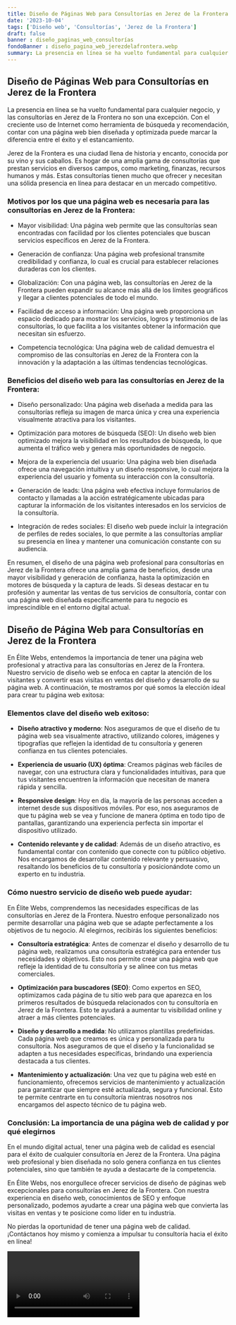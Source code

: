```yaml
---
title: Diseño de Páginas Web para Consultorías en Jerez de la Frontera
date: '2023-10-04'
tags: ['Diseño web', 'Consultorías', 'Jerez de la Frontera']
draft: false
banner : diseño_paginas_web_consultorías
fondoBanner : diseño_pagina_web_jerezdelafrontera.webp
summary: La presencia en línea se ha vuelto fundamental para cualquier negocio, y las consultorías en Jerez de la Frontera no son una excepción. Con el creciente uso de Internet como herramienta de búsqueda y recomendación, contar con una página web bien diseñada y optimizada puede marcar la diferencia entre el éxito y el estancamiento.
---
```


## Diseño de Páginas Web para Consultorías en Jerez de la Frontera

La presencia en línea se ha vuelto fundamental para cualquier negocio, y las consultorías en Jerez de la Frontera no son una excepción. Con el creciente uso de Internet como herramienta de búsqueda y recomendación, contar con una página web bien diseñada y optimizada puede marcar la diferencia entre el éxito y el estancamiento.

Jerez de la Frontera es una ciudad llena de historia y encanto, conocida por su vino y sus caballos. Es hogar de una amplia gama de consultorías que prestan servicios en diversos campos, como marketing, finanzas, recursos humanos y más. Estas consultorías tienen mucho que ofrecer y necesitan una sólida presencia en línea para destacar en un mercado competitivo.

### Motivos por los que una página web es necesaria para las consultorías en Jerez de la Frontera:

- Mayor visibilidad: Una página web permite que las consultorías sean encontradas con facilidad por los clientes potenciales que buscan servicios específicos en Jerez de la Frontera.

- Generación de confianza: Una página web profesional transmite credibilidad y confianza, lo cual es crucial para establecer relaciones duraderas con los clientes.

- Globalización: Con una página web, las consultorías en Jerez de la Frontera pueden expandir su alcance más allá de los límites geográficos y llegar a clientes potenciales de todo el mundo.

- Facilidad de acceso a información: Una página web proporciona un espacio dedicado para mostrar los servicios, logros y testimonios de las consultorías, lo que facilita a los visitantes obtener la información que necesitan sin esfuerzo.

- Competencia tecnológica: Una página web de calidad demuestra el compromiso de las consultorías en Jerez de la Frontera con la innovación y la adaptación a las últimas tendencias tecnológicas.

### Beneficios del diseño web para las consultorías en Jerez de la Frontera:

- Diseño personalizado: Una página web diseñada a medida para las consultorías refleja su imagen de marca única y crea una experiencia visualmente atractiva para los visitantes.

- Optimización para motores de búsqueda (SEO): Un diseño web bien optimizado mejora la visibilidad en los resultados de búsqueda, lo que aumenta el tráfico web y genera más oportunidades de negocio.

- Mejora de la experiencia del usuario: Una página web bien diseñada ofrece una navegación intuitiva y un diseño responsive, lo cual mejora la experiencia del usuario y fomenta su interacción con la consultoría.

- Generación de leads: Una página web efectiva incluye formularios de contacto y llamadas a la acción estratégicamente ubicadas para capturar la información de los visitantes interesados en los servicios de la consultoría.

- Integración de redes sociales: El diseño web puede incluir la integración de perfiles de redes sociales, lo que permite a las consultorías ampliar su presencia en línea y mantener una comunicación constante con su audiencia.

En resumen, el diseño de una página web profesional para consultorías en Jerez de la Frontera ofrece una amplia gama de beneficios, desde una mayor visibilidad y generación de confianza, hasta la optimización en motores de búsqueda y la captura de leads. Si deseas destacar en tu profesión y aumentar las ventas de tus servicios de consultoría, contar con una página web diseñada específicamente para tu negocio es imprescindible en el entorno digital actual.

<GifSeo />

<Cta />

## Diseño de Página Web para Consultorías en Jerez de la Frontera

En Élite Webs, entendemos la importancia de tener una página web profesional y atractiva para las consultorías en Jerez de la Frontera. Nuestro servicio de diseño web se enfoca en captar la atención de los visitantes y convertir esas visitas en ventas del diseño y desarrollo de su página web. A continuación, te mostramos por qué somos la elección ideal para crear tu página web exitosa:

### Elementos clave del diseño web exitoso:

- **Diseño atractivo y moderno**: Nos aseguramos de que el diseño de tu página web sea visualmente atractivo, utilizando colores, imágenes y tipografías que reflejen la identidad de tu consultoría y generen confianza en tus clientes potenciales.

- **Experiencia de usuario (UX) óptima**: Creamos páginas web fáciles de navegar, con una estructura clara y funcionalidades intuitivas, para que tus visitantes encuentren la información que necesitan de manera rápida y sencilla.

- **Responsive design**: Hoy en día, la mayoría de las personas acceden a internet desde sus dispositivos móviles. Por eso, nos aseguramos de que tu página web se vea y funcione de manera óptima en todo tipo de pantallas, garantizando una experiencia perfecta sin importar el dispositivo utilizado.

- **Contenido relevante y de calidad**: Además de un diseño atractivo, es fundamental contar con contenido que conecte con tu público objetivo. Nos encargamos de desarrollar contenido relevante y persuasivo, resaltando los beneficios de tu consultoría y posicionándote como un experto en tu industria.

### Cómo nuestro servicio de diseño web puede ayudar:

En Élite Webs, comprendemos las necesidades específicas de las consultorías en Jerez de la Frontera. Nuestro enfoque personalizado nos permite desarrollar una página web que se adapte perfectamente a los objetivos de tu negocio. Al elegirnos, recibirás los siguientes beneficios:

- **Consultoría estratégica**: Antes de comenzar el diseño y desarrollo de tu página web, realizamos una consultoría estratégica para entender tus necesidades y objetivos. Esto nos permite crear una página web que refleje la identidad de tu consultoría y se alinee con tus metas comerciales.

- **Optimización para buscadores (SEO)**: Como expertos en SEO, optimizamos cada página de tu sitio web para que aparezca en los primeros resultados de búsqueda relacionados con tu consultoría en Jerez de la Frontera. Esto te ayudará a aumentar tu visibilidad online y atraer a más clientes potenciales.

- **Diseño y desarrollo a medida**: No utilizamos plantillas predefinidas. Cada página web que creamos es única y personalizada para tu consultoría. Nos aseguramos de que el diseño y la funcionalidad se adapten a tus necesidades específicas, brindando una experiencia destacada a tus clientes.

- **Mantenimiento y actualización**: Una vez que tu página web esté en funcionamiento, ofrecemos servicios de mantenimiento y actualización para garantizar que siempre esté actualizada, segura y funcional. Esto te permite centrarte en tu consultoría mientras nosotros nos encargamos del aspecto técnico de tu página web.

### Conclusión: La importancia de una página web de calidad y por qué elegirnos

En el mundo digital actual, tener una página web de calidad es esencial para el éxito de cualquier consultoría en Jerez de la Frontera. Una página web profesional y bien diseñada no solo genera confianza en tus clientes potenciales, sino que también te ayuda a destacarte de la competencia.

En Élite Webs, nos enorgullece ofrecer servicios de diseño de páginas web excepcionales para consultorías en Jerez de la Frontera. Con nuestra experiencia en diseño web, conocimientos de SEO y enfoque personalizado, podemos ayudarte a crear una página web que convierta las visitas en ventas y te posicione como líder en tu industria.

No pierdas la oportunidad de tener una página web de calidad. ¡Contáctanos hoy mismo y comienza a impulsar tu consultoría hacia el éxito en línea!

<Video />

<CtaBot job='Consultorías' city='Jerez de la Frontera'/>

<Gmaps query='Jerez de la Frontera+españa+maps' />